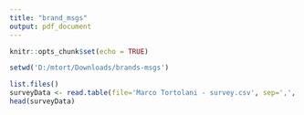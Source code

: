 ---
title: "brand_msgs"
output: pdf_document
---

```{r setup, include=FALSE}
knitr::opts_chunk$set(echo = TRUE)
```
```{r data imports}
setwd('D:/mtort/Downloads/brands-msgs')

list.files()
surveyData <- read.table(file='Marco Tortolani - survey.csv', sep=',', header=TRUE)
head(surveyData)


```

